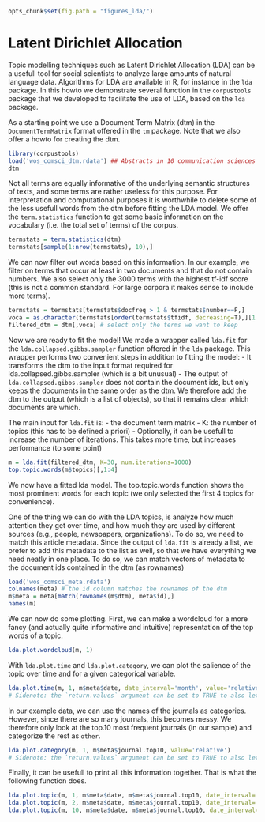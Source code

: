 ```r
opts_chunk$set(fig.path = "figures_lda/")
```

Latent Dirichlet Allocation
========================================================

Topic modelling techniques such as Latent Dirichlet Allocation (LDA) can be a usefull tool for social scientists to analyze large amounts of natural language data. Algorithms for LDA are available in R, for instance in the `lda` package. In this howto we demonstrate several function in the `corpustools` package that we developed to facilitate the use of LDA, based on the `lda` package.

As a starting point we use a Document Term Matrix (dtm) in the `DocumentTermMatrix` format offered in the `tm` package. Note that we also offer a howto for creating the dtm. 

```r
library(corpustools)
load('wos_comsci_dtm.rdata') ## Abstracts in 10 communication sciences journals from Web of Science, with 'social network' as a topic, from 2000 till 2010
dtm
```

Not all terms are equally informative of the underlying semantic structures of texts, and some terms are rather useless for this purpose. For interpretation and computational purposes it is worthwhile to delete some of the less usefull words from the dtm before fitting the LDA model. We offer the `term.statistics` function to get some basic information on the vocabulary (i.e. the total set of terms) of the corpus.

```r
termstats = term.statistics(dtm)
termstats[sample(1:nrow(termstats), 10),]
```

We can now filter out words based on this information. In our example, we filter on terms that occur at least in two documents and that do not contain numbers. We also select only the 3000 terms with the highest tf-idf score (this is not a common standard. For large corpora it makes sense to include more terms). 

```r
termstats = termstats[termstats$docfreq > 1 & termstats$number==F,]
voca = as.character(termstats[order(termstats$tfidf, decreasing=T),][1:3000,'term'])
filtered_dtm = dtm[,voca] # select only the terms we want to keep
```

Now we are ready to fit the model! We made a wrapper called `lda.fit` for the `lda.collapsed.gibbs.sampler` function offered in the `lda` package. This wrapper performs two convenient steps in addition to fitting the model: 
- It transforms the dtm to the input format required for lda.collapsed.gibbs.sampler (which is a bit unusual)
- The output of `lda.collapsed.gibbs.sampler` does not contain the document ids, but only keeps the documents in the same order as the dtm. We therefore add the dtm to the output (which is a list of objects), so that it remains clear which documents are which. 

The main input for `lda.fit` is:
- the document term matrix
- K: the number of topics (this has to be defined a priori)
- Optionally, it can be usefull to increase the number of iterations. This takes more time, but increases performance (to some point)

```r
m = lda.fit(filtered_dtm, K=30, num.iterations=1000)
top.topic.words(m$topics)[,1:4]
```

We now have a fitted lda model. The top.topic.words function shows the most prominent words for each topic (we only selected the first 4 topics for convenience). 

One of the thing we can do with the LDA topics, is analyze how much attention they get over time, and how much they are used by different sources (e.g., people, newspapers, organizations). To do so, we need to match this article metadata. Since the output of `lda.fit` is already a list, we prefer to add this metadata to the list as well, so that we have everything we need neatly in one place. To do so, we can match vectors of metadata to the document ids contained in the dtm (as rownames)

```r
load('wos_comsci_meta.rdata')
colnames(meta) # the id column matches the rownames of the dtm
m$meta = meta[match(rownames(m$dtm), meta$id),]
names(m)
```

We can now do some plotting. First, we can make a wordcloud for a more fancy (and actually quite informative and intuitive) representation of the top words of a topic.

```r
lda.plot.wordcloud(m, 1)
```

With `lda.plot.time` and `lda.plot.category`, we can plot the salience of the topic over time and for a given categorical variable.

```r
lda.plot.time(m, 1, m$meta$date, date_interval='month', value='relative')
# Sidenote: the `return.values` argument can be set to TRUE to also let the function output the values that are plotted.
```

In our example data, we can use the names of the journals as categories. However, since there are so many journals, this becomes messy. We therefore only look at the top.10 most frequent journals (in our sample) and categorize the rest as `other`.

```r
lda.plot.category(m, 1, m$meta$journal.top10, value='relative')
# Sidenote: the `return.values` argument can be set to TRUE to also let the function output the values that are plotted.
```

Finally, it can be usefull to print all this information together. That is what the following function does.

```r
lda.plot.topic(m, 1, m$meta$date, m$meta$journal.top10, date_interval='year', value='relative')
lda.plot.topic(m, 2, m$meta$date, m$meta$journal.top10, date_interval='year', value='relative')
lda.plot.topic(m, 10, m$meta$date, m$meta$journal.top10, date_interval='year', value='relative')
```

